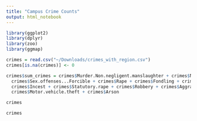 ```yaml
---
title: "Campus Crime Counts"
output: html_notebook
---
```


```r
library(ggplot2)
library(dplyr)
library(zoo)
library(ggmap)
```

```r
crimes = read.csv("~/Downloads/crimes_with_region.csv")
crimes[is.na(crimes)] <- 0

crimes$sum_crimes = crimes$Murder.Non.negligent.manslaughter + crimes$Negligent.manslaughter +
  crimes$Sex.offenses...Forcible + crimes$Rape + crimes$Fondling + crimes$Sex.offenses...Non.forcible +
  crimes$Incest + crimes$Statutory.rape + crimes$Robbery + crimes$Aggravated.assault + crimes$Burglary +
  crimes$Motor.vehicle.theft + crimes$Arson

crimes
```

```r
crimes
```